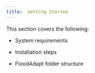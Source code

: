 ```yaml
---
title: 	Getting Started
---
```

This section covers the following:

* System requirements

* Installation steps

* FloodAdapt folder structure

